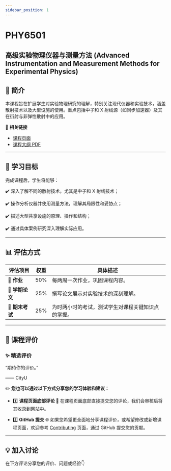 ```yaml
---
sidebar_position: 1
---
```


# PHY6501
## 高级实验物理仪器与测量方法 (Advanced Instrumentation and Measurement Methods for Experimental Physics)

## **📘 简介**
本课程旨在扩展学生对实验物理研究的理解，特别关注现代仪器和实验技术，涵盖散射技术以及大型设施的使用。重点包括中子和 X 射线源（如同步加速器）及其在衍射与非弹性散射中的应用。

🔗 **相关链接**
- [课程页面](https://www.cityu.edu.hk/catalogue/pg/202425/course/PHY6501.htm)
- [课程大纲 PDF](https://www.cityu.edu.hk/catalogue/pg/202425/course/PHY6501.pdf)

---

## **🎯 学习目标**

完成课程后，学生将能够：

✔️ 深入了解不同的散射技术，尤其是中子和 X 射线技术；

✔️ 操作分析仪器并使用测量方法，理解其局限性和妥协点；

✔️ 描述大型共享设施的原理、操作和结构；

✔️ 通过具体案例研究深入理解实际应用。

---

## **📊 评估方式**

| **评估项目**       | **权重** | **具体描述**                                                                                       |
|-------------------|---------|---------------------------------------------------------------------------------------------------|
| **📂 作业**        | 50%      | 每两周一次作业，巩固课程内容。                                                                      |
| **📂 学期论文**     | 25%      | 撰写论文展示对实验技术的深刻理解。                                                                    |
| **📝 期末考试**    | 25%      | 为时两小时的考试，测试学生对课程关键知识点的掌握。                                                     |

---

## **💬 课程评价**

### ✨ **精选评价**
<div className={commentStyles.commentBox}>
    <p className={commentStyles.commentText}>
        “期待你的评价。”
    </p>
    <p className={commentStyles.commentAuthor}>—— CityU</p>
</div>

✏️ **您也可以通过以下方式分享您的学习体验和建议：**

- 1️⃣ **课程页面底部评论**
💬 在课程页面底部直接提交您的评论，我们会审核后将其收录到网站中。

- 2️⃣ **GitHub 提交**
🌐 如果您希望更全面地分享课程评价，或希望修改或新增课程页面，欢迎参考 [Contributing](/contributing) 页面，通过 GitHub 提交您的贡献。

---

## **💡 加入讨论**

在下方评论分享您的评价、问题或经验👇
<Utterances />
